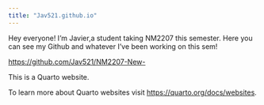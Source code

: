 ```yaml
---
title: "Jav521.github.io"
---
```


Hey everyone! I'm Javier,a student taking NM2207 this semester. Here you can see my Github and whatever I've been working on this sem!

<https://github.com/Jav521/NM2207-New->

This is a Quarto website.

To learn more about Quarto websites visit <https://quarto.org/docs/websites>.
